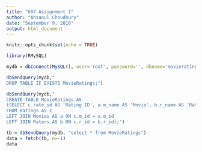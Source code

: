 ---
title: "607 Assignment 1"
author: "Ahsanul Choudhury"
date: "September 9, 2016"
output: html_document
---

```{r setup, include=FALSE}
knitr::opts_chunk$set(echo = TRUE)
```


```{r library, include=TRUE}
library(RMySQL)
```

```{r connect_database, include=TRUE}
mydb = dbConnect(MySQL(), user='root', password='', dbname='movieratings', host='localhost')
```

```{r drop_table, include=TRUE}
dbSendQuery(mydb,"
DROP TABLE IF EXISTS MovieRatings;")
```

```{r create_table, include=TRUE}
dbSendQuery(mydb,"
CREATE TABLE MovieRatings AS
(SELECT c.rate_id AS 'Rating ID', a.m_name AS 'Movie', b.r_name AS 'Rater', c.rating AS 'Ratings'
FROM Ratings AS c
LEFT JOIN Movies AS a ON c.m_id = a.m_id
LEFT JOIN Raters AS b ON c.r_id = b.r_id);")
```

```{r view_table, include=TRUE}
tb = dbSendQuery(mydb, "select * from MovieRatings")
data = fetch(tb, n=-1)
data
```